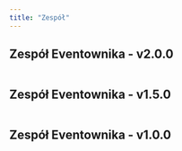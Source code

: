 ```yaml
---
title: "Zespół"
---
```



## Zespół Eventownika - v2.0.0

<div
  style={{
    display: "flex",
    justifyContent: "center",
    alignItems: "center",
    textAlign: "center",
  }}
>
  <table style={{ width: "auto", textAlign: "center", margin: "0 auto" }}>
    <tr>
      <Contributor
        link="https://github.com/dawidlinek"
        name="Dawid"
        surname="Linek"
        title="Product Owner"
      />
      <Contributor
        link="https://github.com/AmeliaSroczynska1"
        name="Amelia"
        surname="Sroczynska"
        title="Project Manager"
      />
      <Contributor
        link="https://github.com/Antoni-Czaplicki"
        name="Antoni"
        surname="Czaplicki"
        title="Frontend Lead"
      />
      <Contributor
        link="https://github.com/GOLDER303"
        name="Szymon"
        surname="Stępień"
        title="Backend Lead"
      />
      <Contributor
        link="https://github.com/mejsiejdev"
        name="Maciej"
        surname="Malinowski"
        title="Frontend Developer"
      />
    </tr>
    <tr>
      <Contributor
        link="https://github.com/maciejkrol18"
        name="Maciej"
        surname="Krol"
        title="Frontend Developer"
      />
      <Contributor
        link="https://github.com/chewmanji"
        name="Wojciech"
        surname="Kosmalski"
        title="Frontend Developer"
      />
      <Contributor
        link="https://github.com/Skiperpol"
        name="Dawid"
        surname="Błaszczyk"
        title="Backend Developer"
      />
      <Contributor
        link="https://github.com/pb3dpb3d"
        name="Przemysław"
        surname="Bilski"
        title="Backend Developer"
      />
    </tr>
    <tr>
      <Contributor
        link="https://github.com/huskyybtw"
        name="Marek"
        surname="Kocik"
        title="Backend Developer"
      />
      <Contributor
        link="https://github.com/ibtyog"
        name="Piotr"
        surname="Hirkyj"
        title="Backend Developer"
      />
      <Contributor
        link="https://github.com/kamilramocki"
        name="Kamil"
        surname="Ramocki"
        title="Backend Developer"
      />
      <Contributor
        link="https://github.com/MBlich"
        name="Marcin"
        surname="Blicharski"
        title="UI/UX"
      />
    </tr>
  </table>
</div>

## Zespół Eventownika - v1.5.0

<div
  style={{
    display: "flex",
    justifyContent: "center",
    alignItems: "center",
    textAlign: "center",
  }}
>
  <table style={{ width: "auto", textAlign: "center", margin: "0 auto" }}>
    <tr>
      <Contributor
        link="https://github.com/dawidlinek"
        name="Dawid"
        surname="Linek"
        title="Project Manager"
      />
      <Contributor
        link="https://github.com/GOLDER303"
        name="Szymon"
        surname="Stępień"
        title="Backend Lead"
      />
      <Contributor
        link="https://github.com/Szymczek"
        name="Szymczek"
        surname=""
        title="Frontend Developer"
      />
      <Contributor
        link="https://github.com/Skiperpol"
        name="Dawid"
        surname="Błaszczyk"
        title="Backend Developer"
      />
    </tr>
    <tr>
      <Contributor
        link="https://github.com/pb3dpb3d"
        name="Przemysław"
        surname="Bilski"
        title="Backend Developer"
      />
      <Contributor
        link="https://github.com/huskyybtw"
        name="Marek"
        surname="Kocik"
        title="Backend Developer"
      />
      <Contributor
        link="https://github.com/ibtyog"
        name="Piotr"
        surname="Hirkyj"
        title="Backend Developer"
      />
      <Contributor
        link="https://github.com/kamilramocki"
        name="Kamil"
        surname="Ramocki"
        title="Backend Developer"
      />
    </tr>
    <tr>
      <Contributor
        link="https://github.com/MBlich"
        name="Marcin"
        surname="Blicharski"
        title="UI/UX"
      />
    </tr>
  </table>
</div>

## Zespół Eventownika - v1.0.0

<div
  style={{
    display: "flex",
    justifyContent: "center",
    alignItems: "center",
    textAlign: "center",
  }}
>
  <table style={{ width: "auto", textAlign: "center", margin: "0 auto" }}>
    <tr>
      <Contributor
        link="https://github.com/dawidlinek"
        name="Dawid"
        surname="Linek"
        title="Project Manager"
      />
      <Contributor
        link="https://github.com/Rei-x"
        name="Bartosz"
        surname="Gotowski"
        title="Frontend Lead"
      />
      <Contributor
        link="https://github.com/Szymczek"
        name="Szymczek"
        surname=""
        title="Frontend Developer"
      />
    </tr>
    <tr>
      <Contributor
        link="https://github.com/karbowskijakub"
        name="Jakub"
        surname="Karbowski"
        title="Frontend Developer"
      />
      <Contributor
        link="https://github.com/Skiperpol"
        name="Dawid"
        surname="Błaszczyk"
        title="Backend Developer"
      />
      <Contributor
        link="https://github.com/MBlich"
        name="Marcin"
        surname="Blicharski"
        title="UI/UX"
      />
    </tr>
  </table>
</div>

